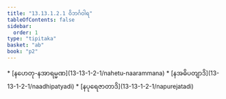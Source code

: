 ```yaml
---
title: "13.13.1.2.1 ဝိဘင်္ဂဝါရ"
tableOfContents: false
sidebar:
  order: 1
type: "tipitaka"
basket: "ab"
book: "p2"
---
```



<DynamicBreadcrumb />



<TableOfContents book="p2" section="13.13.1.2.1">
* [နဟေတု-နအာရမ္မဏ](13-13-1-2-1/nahetu-naarammana)
* [နအဓိပတျာဒိ](13-13-1-2-1/naadhipatyadi)
* [နပုရေဇာတာဒိ](13-13-1-2-1/napurejatadi)
</TableOfContents>